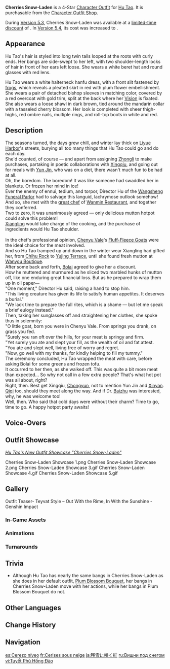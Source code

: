 {{Stub|EN Voice-Over}}
{{Outfit Infobox
|id           = 204601
|image        = <gallery>
Character Hu Tao Cherries Snow-Laden Full Wish.png|Wish
Outfit Cherries Snow-Laden Game.png|In-Game
</gallery>
|character    = Hu Tao
|type         = Themed
|quality      = 4
|description  = Hu Tao's outfit. Styled in a palette lighter than the dark ceremonial wear favored by the [[Wangsheng Funeral Parlor]], the dress is a special gift from her good friend [[Xiangling]]. The sunglasses, for their part, are from Hu Tao's personal collection.
|obtain       = [[Character Outfit Shop]]
}}
'''Cherries Snow-Laden''' is a 4-Star [[Character Outfit]] for [[Hu Tao]]. It is purchasable from the [[Character Outfit Shop]].

During [[Version 5.3]], Cherries Snow-Laden was available at a [[Cherries Snow-Laden Discount|limited-time discount]] of {{Item|Genesis Crystal|30|x=1,350}}. In [[Version 5.4]], its cost was increased to {{Item|Genesis Crystal|30|x=1,680}}.

==Appearance==
Hu Tao's hair is styled into long twin tails looped at the roots with curly ends. Her bangs are side-swept to her left, with two shoulder-length locks of hair in front of her ears left loose. She wears a white beret hat and round glasses with red lens.

Hu Tao wears a white halterneck hanfu dress, with a front slit fastened by [[wikipedia:Frog (fastening)|frogs]], which reveals a pleated skirt in red with plum flower embellishment. She wears a pair of detached bishop sleeves in matching color, covered by a red overcoat with gold trim, split at the back where her {{Pyro}} [[Vision]] is fixated. She also wears a loose shawl in dark brown, tied around the mandarin collar with a tasseled cherry blossom. Her look is completed with sheer thigh-highs, red ombre nails, multiple rings, and roll-top boots in white and red.

==Description==
The seasons turned, the days grew chill, and winter lay thick on [[Liyue Harbor]]'s streets, burying all too many things that Hu Tao could go and do each day.<br><!--
-->She'd counted, of course &mdash; and apart from assigning [[Zhongli]] to make purchases, partaking in poetic collaborations with [[Xingqiu]], and going out for meals with [[Yun Jin]], who was on a diet, there wasn't much fun to be had at all.<br><!--
-->Oh, the boredom. The boredom! It was like someone had swaddled her in blankets. Or frozen her mind in ice!<br><!--
-->Ever the enemy of ennui, tedium, and torpor, Director Hu of the [[Wangsheng Funeral Parlor]] had to salvage this languid, lachrymose outlook somehow! And so, she met with the [[Chef Mao|great chef]] of [[Wanmin Restaurant]], and together they conferred.<br><!--
-->Two to zero, it was unanimously agreed &mdash; only delicious mutton hotpot could solve this problem!<br><!--
-->[[Xiangling]] would take charge of the cooking, and the purchase of ingredients would Hu Tao shoulder.<br><br><!--
-->In the chef's professional opinion, [[Chenyu Vale]]'s [[Fluff-Fleece Goat]]s were the ideal choice for the meat involved.<br><!--
-->And so Hu Tao tramped up and down in the winter wear Xiangling had gifted her, from [[Chihu Rock]] to [[Yujing Terrace]], until she found fresh mutton at [[Wanyou Boutique]].<br><!--
-->After some back and forth, [[Bolai]] agreed to give her a discount.<br><!--
-->How he muttered and murmured as he sliced two marbled hunks of mutton off, like one enduring great financial loss. But as he prepared to wrap them up in oil paper&mdash;<br><!--
-->"One moment," Director Hu said, raising a hand to stop him.<br><!--
-->"This living creature has given its life to satisfy human appetites. It deserves a burial."<br><!--
-->"We lack time to prepare the full rites, which is a shame &mdash; but let me speak a brief eulogy instead."<br><!--
-->Then, taking her sunglasses off and straightening her clothes, she spoke thus in solemnity:<br><!--
-->"O little goat, born you were in Chenyu Vale. From springs you drank, on grass you fed.<br><!--
-->"Surely you ran oft over the hills, for your meat is springy and firm.<br><!--
-->"Yet surely you ate and slept your fill, as the wealth of oil and fat attest.<br><!--
-->"You ate and slept well, living free of worry and regret.<br><!--
-->"Now, go well with my thanks, for kindly helping to fill my tummy."<br><!--
-->The ceremony concluded, Hu Tao wrapped the meat with care, before asking Bolai for some greens and frozen tofu.<br><!--
-->It occurred to her then, as she walked off. This was quite a bit more meat than expected... So why not call in a few extra people? That's what hot pot was all about, right?<br><!--
-->Right, then. Best get Xingqiu, [[Chongyun]], not to mention Yun Jin and [[Xinyan]].<br><!--
-->[[Qiqi]] too, should they meet along the way. And if Dr. [[Baizhu]] was interested, why, he was welcome too!<br><!--
-->Well, then. Who said that cold days were without their charm? Time to go, time to go. A happy hotpot party awaits!

==Voice-Overs==
{{VO/Outfit
|switch_01_tx_en   = &mdash;
|switch_01_tx_zh   = 哦哟哟，换身衣服不会就认不出本堂主了吧？
|switch_01_rm_zh   = Ōyōyō, huàn shēn yīfu bùhuì jiù rènbùchū běn tángzhǔ le ba?
|switch_01_tl_zh   = 
|switch_01_tx_ja   = おやおや？服を着替えただけで、堂主の私がわからないなんてこと…ないよね？
|switch_01_rm_ja   = Oya oya? Fuku wo kigaeta dake de, doushu no watashi ga wakaranai nante koto... nai yo ne?
|switch_01_tl_ja   = 
|switch_01_tx_ko   = {{tx}}
|switch_01_rm_ko   = 
|switch_01_tl_ko   = 
|switch_02_tx_en   = &mdash;
|switch_02_tx_zh   = 枫丹杂志封面人物？好呀！可以自备广告语吗？
|switch_02_rm_zh   = Fēngdān zázhì fēngmiàn rénwù? Hǎo ya! Kěyǐ zìbèi guǎnggào-yǔ ma?
|switch_02_tl_zh   = 
|switch_02_tx_ja   = フォンテーヌの雑誌の表紙を飾るって！？いいよ。 キャッチコピーは自前でのいいかな？
|switch_02_rm_ja   = Fonteenu no zasshi no hyoushi wo kazaru tte!? Ii yo. Kyacchikopii wa jimae de no ii kana?
|switch_02_tl_ja   = 
|switch_02_tx_ko   = {{tx}}
|switch_02_rm_ko   = 
|switch_02_tl_ko   = 
|switch_03_tx_en   = &mdash;
|switch_03_tx_zh   = 胡桃的胡是花里胡哨的胡！嘻嘻~
|switch_03_rm_zh   = Hútáo de hú shì huālihúshào de hú! Xixi~
|switch_03_tl_zh   = 
|switch_03_tx_ja   = 胡桃の「ふ」はふくが鮮やかの「ふ」！へへへっ！
|switch_03_rm_ja   = Fuutao no "fu" wa fuku ga azayaka no "fu"! Hehehe'!
|switch_03_tl_ja   = 
|switch_03_tx_ko   = {{tx}}
|switch_03_rm_ko   = 
|switch_03_tl_ko   = 
}}

==Outfit Showcase==
''[https://genshin.hoyoverse.com/en/news/detail/127702 Hu Tao's New Outfit Showcase "Cherries Snow-Laden"]''
<gallery>
Cherries Snow-Laden Showcase 1.png
Cherries Snow-Laden Showcase 2.png
Cherries Snow-Laden Showcase 3.gif
Cherries Snow-Laden Showcase 4.gif
Cherries Snow-Laden Showcase 5.gif
</gallery>

==Gallery==
<gallery>
Outfit Teaser- Teyvat Style – Out With the Rime, In With the Sunshine - Genshin Impact
</gallery>

===In-Game Assets===
{{Assets/Outfit|Cherries Snow-Laden|nomain=1}}

===Animations===
{{Preview/CharacterAnimations|Cherries Snow-Laden|nocaption=1}}

===Turnarounds===
{{Turnarounds}}

==Trivia==
* Although Hu Tao has nearly the same bangs in Cherries Snow-Laden as she does in her default outfit, [[Plum Blossom Bouquet]], her bangs in Cherries Snow-Laden move with her actions, while her bangs in Plum Blossom Bouquet do not.

==Other Languages==
{{Other Languages
|en       = Cherries Snow-Laden
|zhs      = 宿雪桃红
|zhs_rm   = Sùxuě Táohóng
|zht      = 宿雪桃紅
|zht_rm   = Sùxuě Táohóng
|zh_tl    = Remaining Snow, Red Peaches
|ja       = 残雪に咲く紅
|ja_rm    = Zansetsu ni Saku Beni{{Assumed}}
|ja_tl    = Safflowers that Bloom in Remaining Snow
|ko       = 눈을 품은 복숭아꽃
|ko_tl    = 
|es       = Cerezo níveo
|es_tl    = Snowy Cherry Tree
|fr       = Cerises sous neige
|fr_tl    = Undersnow Cherries
|ru       = Вишни под снегом
|ru_tl    = Cherries Under the Snow
|th       = ดอกท้อแดงพราวหิมะ
|th_rm    = 
|th_tl    = 
|vi       = Tuyết Phủ Hồng Đào
|vi_tl    = 
|de       = Schneebedeckte Kirschen
|de_tl    = 
|id       = Cherries Snow-Laden
|pt       = Cerejas Cobertas de Neve
|pt_tl    = 
|tr       = Kar Kaplı Kirazlar
|tr_tl    = 
|it       = Ciliegie cariche di neve
|it_tl    = Snow-Loaded Cherries
}}

==Change History==
{{Change History|5.3}}

==Navigation==
{{Dressing Room Navbox|Outfit}}

[[es:Cerezo níveo]]
[[fr:Cerises sous neige]]
[[ja:残雪に咲く紅]]
[[ru:Вишни под снегом]]
[[vi:Tuyết Phủ Hồng Đào]]